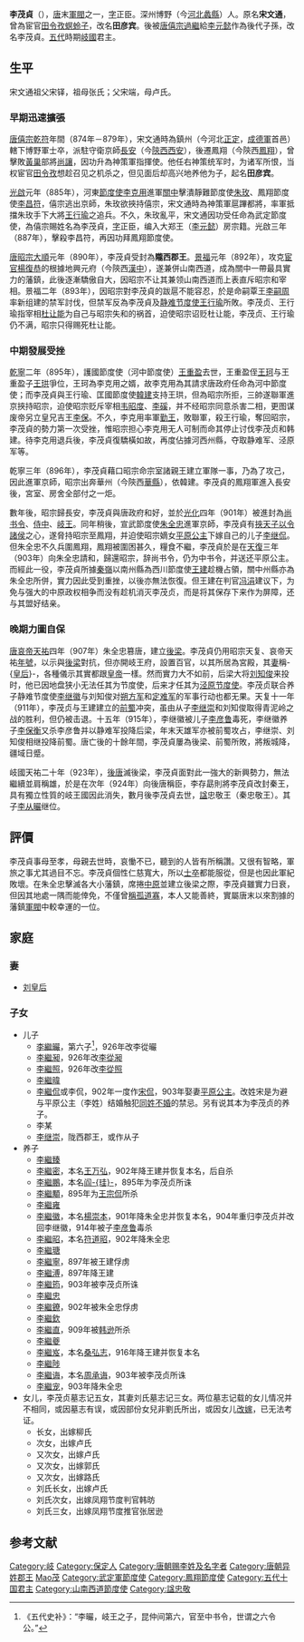 {{Otheruses|other=名为李茂贞的其他人物|李廷松}}
{{Infobox_Person
| name = 李茂貞
|image=
|box_width=
|occupation= 政治人物
| period = 10世纪 
|birth_name=宋文通
| other_names =田彦宾
| Sex = 男
|birth_date= 856年
|birth_place=唐朝[[河北|河北]][[蠡縣|蠡縣]]
|death_date= {{death year and age|924|856}}
|death_place=
| nationality =五代
| residence = 
| party = 
| religion = 
| spouse = 
| relatives =
|education= 
| past =成德節度下博野軍士卒<br>神策軍指揮使<br>神策軍扈蹕都將<br>武定節度使<br>鳳翔節度使<br>隴西郡王<br>岐王<br>秦王
| work =
| award =
}}
'''李茂貞'''（{{bd|856年||924年|catIdx=L李茂贞}}），[[唐朝|唐]]末[[軍閥|軍閥]]之一，[[表字|字]]正臣。深州博野（今[[河北省|河北]][[蠡縣|蠡縣]]）人。原名'''宋文通'''，曾為宦官[[田令孜|田令孜]][[螟蛉子|螟蛉子]]，改名'''田彦宾'''。後被[[唐僖宗|唐僖宗]][[過繼|過繼]]給[[李元懿|李元懿]]作為後代子孫，改名李茂貞。[[五代|五代]]時期[[岐|岐國]]君主。

==生平==
宋文通祖父宋铎，祖母张氏；父宋端，母卢氏。

===早期迅速擴張===
[[唐僖宗|唐僖宗]][[乾符|乾符]]年間（874年－879年），宋文通時為鎮州（今河北[[正定县|正定]]，[[成德軍|成德軍]]首邑）轄下博野軍士卒，派駐守衛京師[[長安|長安]]（今[[陕西省|陝西]][[西安市|西安]]），後遷鳳翔（今陝西[[鳳翔府|鳳翔]]），曾擊敗[[黃巢|黃巢]]部將[[尚讓|尚讓]]，因功升為神策軍指揮使。他任右神策统军时，为诸军所恨，当权宦官[[田令孜|田令孜]]想趁召见之机杀之，但见面后却高兴地养他为子，起名'''田彦宾'''。

[[光啟|光啟]]元年（885年），河東[[節度使|節度使]][[李克用|李克用]]進軍[[關中|關中]]擊潰靜難節度使[[朱玫_(唐朝)|朱玫]]、鳳翔節度使[[李昌符_(凤翔节度使)|李昌符]]，僖宗逃出京師，朱玫欲挾持僖宗，宋文通時為神策軍扈蹕都將，率軍抵擋朱玫手下大將[[王行瑜|王行瑜]]之追兵。不久，朱玫亂平，宋文通因功受任命為武定節度使，為僖宗賜姓名為李茂貞，[[表字|字]]正臣，编入大郑王（[[李元懿|李元懿]]）房宗籍。光啟三年（887年），擊殺李昌符，再因功拜鳳翔節度使。

[[唐昭宗|唐昭宗]][[大順_(唐朝)|大順]]元年（890年），李茂貞受封為'''隴西郡王'''。[[景福_(唐朝)|景福]]元年（892年），攻克[[宦官|宦官]][[楊復恭|楊復恭]]的根據地興元府（今陝西[[漢中|漢中]]），遂兼併山南西道，成為關中一帶最具實力的藩鎮，此後逐漸驕傲自大，因昭宗不让其兼领山南西道而上表直斥昭宗和宰相。景福二年（893年），因昭宗對李茂貞的跋扈不能容忍，於是命嗣覃王[[李嗣周|李嗣周]]率新组建的禁军討伐，但禁军反為李茂貞及[[邠宁节度使|静难节度使]][[王行瑜|王行瑜]]所敗。李茂贞、王行瑜指宰相[[杜让能|杜让能]]为自己与昭宗失和的祸首，迫使昭宗诏贬杜让能，李茂贞、王行瑜仍不满，昭宗只得赐死杜让能。

===中期發展受挫===
[[乾寧|乾寧]]二年（895年），護國節度使（河中節度使）[[王重盈|王重盈]]去世，王重盈侄[[王珂_(唐朝)|王珂]]与王重盈子[[王珙_(唐朝)|王珙]]爭位，王珂為李克用之婿，故李克用為其請求唐政府任命為河中節度使；而李茂貞與王行瑜、匡國節度使[[韓建|韓建]]支持王珙，但為昭宗所拒，三帥遂聯軍進京挾持昭宗，迫使昭宗贬斥宰相[[韦昭度|韦昭度]]、[[李磎|李磎]]，并不经昭宗同意杀害二相，更图谋废帝另立皇兄吉王[[李保|李保]]。不久，李克用率軍[[勤王|勤王]]，敗聯軍，殺王行瑜，奪回昭宗，李茂貞的勢力第一次受挫，惟昭宗担心李克用无人可制而命其停止讨伐李茂贞和韩建。待李克用退兵後，李茂貞復驕橫如故，再度佔據河西州縣，夺取静难军、泾原军等。

乾寧三年（896年），李茂貞藉口昭宗命宗室諸親王建立軍隊一事，乃為了攻己，因此進軍京師，昭宗出奔華州（今陝西[[華縣|華縣]]），依韓建。李茂貞的鳳翔軍進入長安後，宮室、房舍全部付之一炬。

數年後，昭宗歸長安，李茂貞與唐政府和好，並於[[光化|光化]]四年（901年）被進封為[[尚书令|尚书令]]、[[侍中|侍中]]、[[岐王|岐王]]。同年稍後，宣武節度使[[朱全忠|朱全忠]]進軍京師，李茂貞有[[挟天子以令诸侯|挾天子以令諸侯]]之心，遂脅持昭宗至鳳翔，并迫使昭宗嫡女[[平原公主_(唐昭宗)|平原公主]]下嫁自己的儿子[[李繼侃|李继侃]]。但朱全忠不久兵圍鳳翔，鳳翔被圍困甚久，糧食不繼，李茂貞於是在[[天复_(唐朝)|天復]]三年（903年）向朱全忠請和，歸還昭宗，辞尚书令，仍为中书令，并送还平原公主。而經此一役，李茂貞所據[[秦嶺|秦嶺]]以南州縣為西川節度使[[王建_(前蜀)|王建]]趁機占領，關中州縣亦為朱全忠所併，實力因此受到重挫，以後亦無法恢復。但王建在判官[[冯涓|冯涓]]建议下，为免与强大的中原政权相争而没有趁机消灭李茂贞，而是将其保存下来作为屏障，还与其盟好结亲。

===晚期力圖自保===
[[唐哀帝|唐哀帝]][[天祐_(唐朝)|天祐]]四年（907年）朱全忠篡唐，建立[[後梁|後梁]]。李茂貞仍用昭宗天复、哀帝天祐[[年號|年號]]，以示與[[後梁|後梁]]對抗，但亦開岐王府，設置百官，以其所居為宮殿，其[[妻|妻]]稱-{[[皇后|皇后]]}-，各種儀示其實都跟[[皇帝|皇帝]]一樣。然而實力大不如前，后梁大将[[刘知俊|刘知俊]]来投时，他已因地盘狭小无法任其为节度使，后来才任其为[[泾原节度使|泾原节度使]]。李茂贞联合养子静难节度使[[李继徽|李继徽]]与刘知俊对[[朔方节度使|朔方军]]和[[定难节度使|定难军]]的军事行动也都无果。天复十一年（911年），李茂贞与王建建立的[[前蜀|前蜀]]冲突，虽由从子[[李继崇|李继崇]]和刘知俊取得青泥岭之战的胜利，但仍被击退。十五年（915年），李继徽被儿子[[李彦鲁|李彦鲁]]毒死，李继徽养子[[李保衡|李保衡]]又杀李彦鲁并以静难军投降后梁，年末天雄军亦被前蜀攻占，李继崇、刘知俊相继投降前蜀。唐亡後的十餘年間，李茂貞屢為後梁、前蜀所敗，將叛城降，疆域日蹙。

岐國天祐二十年（923年），[[後唐|後唐]]滅後梁，李茂貞面對此一強大的新興勢力，無法繼續並肩稱雄，於是在次年（924年）向後唐稱臣，李存勗則將李茂貞改封秦王，具有獨立性質的岐王國因此消失，數月後李茂貞去世，[[谥号|諡]]忠敬王（秦忠敬王）。其子[[李繼曮|李从曮]]继位。

==評價==
李茂貞事母至孝，母親去世時，哀慟不已，聽到的人皆有所稱讚。又很有智略，軍旅之事尤其過目不忘。李茂貞個性仁慈寬大，所以[[士卒|士卒]]都能服從，但是也因此軍紀敗壞。在朱全忠擊滅各大小藩鎮，席捲[[中原|中原]]並建立後梁之際，李茂貞雖實力日衰，但因其地處一隅而能倖免，不僅曾[[君王|稱孤道寡]]，本人又能善終，實屬唐末以來割據的藩鎮[[軍閥|軍閥]]中較幸運的一位。

== 家庭 ==
=== 妻 ===
*[[刘皇后_(李茂贞)|刘皇后]]
=== 子女 ===
*儿子
**[[李從曮|李繼曮]]，第六子<ref>《五代史补》：“李曮，岐王之子，昆仲间第六，官至中书令，世谓之六令公。”</ref>，926年改李從曮
**[[李從昶|李繼昶]]，926年改[[李從昶|李從昶]]
**[[李從照|李繼照]]，926年改[[李從照|李從照]]
**[[李繼暐|李繼暐]]
**[[李繼侃|李繼侃]]或李侃，902年一度作[[李繼侃|宋侃]]，903年娶妻[[平原公主_(唐昭宗)|平原公主]]。改姓宋是为避与平原公主（李姓）结婚触犯[[同姓不婚|同姓不婚]]的禁忌。另有说其本为李茂贞的养子。
**李某
**[[李继崇|李继崇]]，陇西郡王，或作从子
*养子
**[[李繼臻|李繼臻]]
**[[李继密|李繼密]]，本名[[李继密|王万弘]]，902年降王建并恢复本名，后自杀
**[[李繼鵬|李繼鵬]]，本名[[閻珪|阎-{珪}-]]，895年为李茂贞所诛
**[[李繼顒|李繼顒]]，895年为[[王宗侃|王宗侃]]所杀
**[[李繼雍|李繼雍]]
**[[李繼徽|李繼徽]]，本名[[楊崇本|楊崇本]]，901年降朱全忠并恢复本名，904年重归李茂贞并改回李继徽，914年被子[[李彦鲁|李彦鲁]]毒杀
**[[符道昭|李繼昭]]，本名[[符道昭|符道昭]]，902年降朱全忠
**[[李繼瑭|李繼瑭]]
**[[李繼寧|李繼寧]]，897年被王建俘虏
**[[李繼溥|李繼溥]]，897年降王建
**[[李繼筠|李繼筠]]，903年被李茂贞所诛
**[[李繼忠|李繼忠]]
**[[李繼鐐|李繼鐐]]，902年被朱全忠俘虏
**[[李繼欽|李繼欽]]
**[[李繼直|李繼直]]，909年被[[韩逊|韩逊]]所杀
**[[李繼夔|李繼夔]]
**[[桑弘志|李繼岌]]，本名[[桑弘志|桑弘志]]，916年降王建并恢复本名
**[[李繼陟|李繼陟]]
**[[李繼诲|李繼诲]]，本名[[周承诲|周承诲]]，903年被李茂贞所诛
**[[李繼宠|李繼宠]]，903年降朱全忠
*女儿，李茂贞墓志记五女，其妻刘氏墓志记三女。两位墓志记载的女儿情况并不相同，或因墓志有误，或因部份女兒非劉氏所出，或因女儿[[改嫁|改嫁]]，已无法考证。
**长女，出嫁柳氏
**次女，出嫁卢氏
**又次女，出嫁卢氏
**又次女，出嫁郭氏
**又次女，出嫁路氏
**刘氏长女，出嫁卢氏
**刘氏次女，出嫁凤翔节度判官韩昉
**刘氏三女，出嫁凤翔节度推官张居逊

== 参考文献 ==
{{Reflist}}

{{start box}}
{{s-none|建國|稱岐王}} 
{{s-title|[[岐|岐國君主/秦國王]]|901年—924年}} 
{{s-after|子[[李从曮|李从曮]]|秦王}} 
{{end box}}

{{十國君主}}

{{Authority control}}
{{DEFAULTSORT:Li李}}
[[Category:岐|Category:岐]]
[[Category:保定人|Category:保定人]]
[[Category:唐朝赐李姓及名字者|Category:唐朝赐李姓及名字者]]
[[Category:唐朝异姓郡王|Category:唐朝异姓郡王]]
[[Category:李姓|Mao茂]]
[[Category:武定軍節度使|Category:武定軍節度使]]
[[Category:鳳翔節度使|Category:鳳翔節度使]]
[[Category:五代十国君主|Category:五代十国君主]]
[[Category:山南西道節度使|Category:山南西道節度使]]
[[Category:諡忠敬|Category:諡忠敬]]